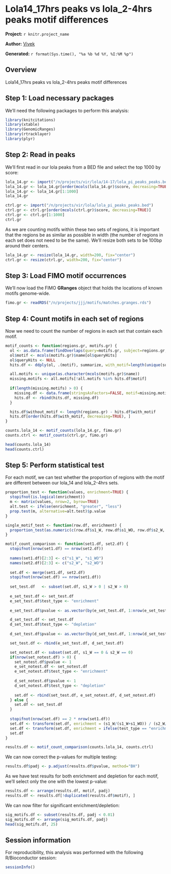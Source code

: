 # Lola14_17hrs peaks vs lola_2-4hrs peaks motif differences

**Project:** `r knitr.project_name`

**Author:** [Vivek](mailto:vir@stowers.org)

**Generated:** `r format(Sys.time(), "%a %b %d %Y, %I:%M %p")`

## Overview

Lola14_17hrs peaks vs lola_2-4hrs peaks motif differences

## Step 1: Load necessary packages

We'll need the following packages to perform this analysis:

``` r
library(knitcitations)
library(xtable)
library(GenomicRanges)
library(rtracklayer)
library(plyr)
```

## Step 2: Read in peaks

We'll first read in our lola peaks from a BED file and select the top 1000 by score:

``` r
lola_14.gr <- import("/n/projects/vir/lola/14-17/lola_pi_peaks_peaks.bed", asRangedData=FALSE)
lola_14.gr <- lola_14.gr[order(mcols(lola_14.gr)$score, decreasing=TRUE)]
lola_14.gr <- lola_14.gr[1:1000]
lola_14.gr
```

``` r

ctrl.gr <- import("/n/projects/vir/lola/lola_pi_peaks_peaks.bed")
ctrl.gr <- ctrl.gr[order(mcols(ctrl.gr)$score, decreasing=TRUE)]
ctrl.gr <- ctrl.gr[1:1000]
ctrl.gr
```

As we are counting motifs within these two sets of regions, it is important that the regions be as similar as possible in width (the number of regions in each set does not need to be the same). We'll resize both sets to be 100bp around their centers.

``` r
lola_14.gr <- resize(lola_14.gr, width=200, fix="center")
ctrl.gr <- resize(ctrl.gr, width=200, fix="center")
```

## Step 3: Load FIMO motif occurrences

We'll now load the FIMO **GRanges** object that holds the locations of known motifs genome-wide.

``` r
fimo.gr <- readRDS("/n/projects/jjj/motifs/matches.granges.rds")
````

## Step 4: Count motifs in each set of regions

Now we need to count the number of regions in each set that contain each motif. 

``` r

motif_counts <- function(regions.gr, motifs.gr) {
  ol <- as.data.frame(findOverlaps(query=motifs.gr, subject=regions.gr, type="within", ignore.strand=TRUE))
  ol$motif <- mcols(motifs.gr)$name[ol$queryHits]
  ol$queryHits <- NULL
  hits.df <- ddply(ol, .(motif), summarize, with_motif=length(unique(subjectHits)))

  all.motifs <- unique(as.character(mcols(motifs.gr)$name))
  missing.motifs <- all.motifs[!all.motifs %in% hits.df$motif]
  
  if(length(missing.motifs) > 0) {
    missing.df <- data.frame(stringsAsFactors=FALSE, motif=missing.motifs, with_motif=0)
    hits.df <- rbind(hits.df, missing.df)
  }

  hits.df$without_motif <- length(regions.gr) - hits.df$with_motif
  hits.df[order(hits.df$with_motif, decreasing=TRUE), ]
}

counts.lola_14 <- motif_counts(lola_14.gr, fimo.gr)
counts.ctrl <- motif_counts(ctrl.gr, fimo.gr)

head(counts.lola_14)
head(counts.ctrl)
```

## Step 5: Perform statistical test 

For each motif, we can test whether the proportion of regions with the motif are different between our lola_14 and lola_2-4hrs  sets.

``` r

proportion_test <- function(values, enrichment=TRUE) {
  stopifnot(is.logical(enrichment))
  m <- matrix(values, nrow=2, byrow=TRUE)
  alt.test <- ifelse(enrichment, "greater", "less")
  prop.test(m, alternative=alt.test)$p.value
}

single_motif_test <- function(row.df, enrichment) {
  proportion_test(as.numeric(c(row.df$s1_W, row.df$s1_WO, row.df$s2_W, row.df$s2_WO)), enrichment)
}

motif_count_comparison <- function(set1.df, set2.df) {
  stopifnot(nrow(set1.df) == nrow(set2.df))
  
  names(set1.df)[2:3] <- c("s1_W", "s1_WO")
  names(set2.df)[2:3] <- c("s2_W", "s2_WO")
  
  set.df <- merge(set1.df, set2.df)
  stopifnot(nrow(set.df) == nrow(set1.df))
  
  set_test.df   <- subset(set.df, s1_W > 0 | s2_W > 0)
  
  e_set_test.df <- set_test.df
  e_set_test.df$test_type <- "enrichment"
  
  e_set_test.df$pvalue <- as.vector(by(e_set_test.df, 1:nrow(e_set_test.df), single_motif_test, enrichment=TRUE))

  d_set_test.df <- set_test.df
  d_set_test.df$test_type <- "depletion"
  
  d_set_test.df$pvalue <- as.vector(by(d_set_test.df, 1:nrow(d_set_test.df), single_motif_test, enrichment=FALSE))

  set_test.df <- rbind(e_set_test.df, d_set_test.df)

  set_notest.df <- subset(set.df, s1_W == 0 & s2_W == 0)
  if(nrow(set_notest.df) > 0) {
    set_notest.df$pvalue <- 1
    e_set_notest.df <- set_notest.df
    e_set_notest.df$test_type <- "enrichment"
    
    d_set_notest.df$pvalue <- 1
    d_set_notest.df$test_type <- "depletion"
    
    set.df <- rbind(set_test.df, e_set_notest.df, d_set_notest.df)
  } else {
    set.df <- set_test.df
  }
  
  stopifnot(nrow(set.df) == 2 * nrow(set1.df))
  set.df <- transform(set.df, enrichment = (s1_W/(s1_W+s1_WO)) / (s2_W/(s2_W+s2_WO)) )
  set.df <- transform(set.df, enrichment = ifelse(test_type == "enrichment", enrichment, -1 / enrichment))
  set.df
}

results.df <- motif_count_comparison(counts.lola_14, counts.ctrl)
```

We can now correct the p-values for multiple testing:

``` r
results.df$padj <- p.adjust(results.df$pvalue, method="BH")
```

As we have test results for both enrichment and depletion for each motif, we'll select only the one with the lowest p-value:

``` r
results.df <- arrange(results.df, motif, padj)
results.df <- results.df[!duplicated(results.df$motif), ]
```

We can now filter for significant enrichment/depletion:

``` r
sig_motifs.df <- subset(results.df, padj < 0.01)
sig_motifs.df <- arrange(sig_motifs.df, padj)
head(sig_motifs.df, 25)
```


## Session information

For reproducibility, this analysis was performed with the following R/Bioconductor session:

``` r
sessionInfo()
````
